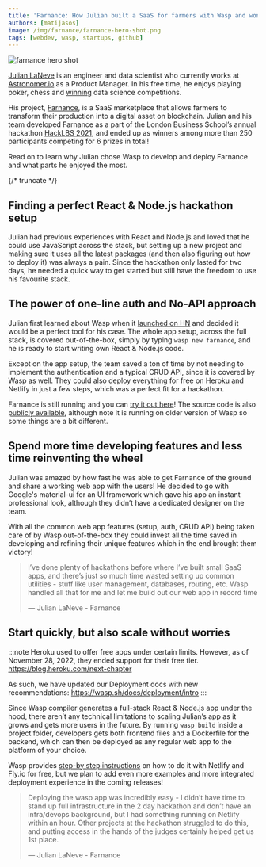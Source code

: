 ```yaml
---
title: 'Farnance: How Julian built a SaaS for farmers with Wasp and won a hackathon!'
authors: [matijasos]
image: /img/farnance/farnance-hero-shot.png
tags: [webdev, wasp, startups, github]
---
```




![farnance hero shot](../static/img/farnance/farnance-hero-shot.png)

[Julian LaNeve](https://jlaneve.github.io/) is an engineer and data scientist who currently works at [Astronomer.io](http://Astronomer.io) as a Product Manager. In his free time, he enjoys playing poker, chess and [winning](https://www.smudailycampus.com/news/smu-graduate-julian-laneve-wins-100k-grand-prize-from-data-science-competition) data science competitions.

His project, [Farnance](https://farnance.netlify.app/), is a SaaS marketplace that allows farmers to transform their production into a digital asset on blockchain. Julian and his team developed Farnance as a part of the London Business School’s annual hackathon [HackLBS 2021](https://hacklbs.devpost.com/), and ended up as winners among more than 250 participants competing for 6 prizes in total!

Read on to learn why Julian chose Wasp to develop and deploy Farnance and what parts he enjoyed the most.

{/* truncate */}

## Finding a perfect React & Node.js hackathon setup

Julian had previous experiences with React and Node.js and loved that he could use JavaScript across the stack, but setting up a new project and making sure it uses all the latest packages (and then also figuring out how to deploy it) was always a pain. Since the hackathon only lasted for two days, he needed a quick way to get started but still have the freedom to use his favourite stack.

## The power of one-line auth and No-API approach

Julian first learned about Wasp when it [launched on HN](https://news.ycombinator.com/item?id=26091956) and decided it would be a perfect tool for his case. The whole app setup, across the full stack, is covered out-of-the-box, simply by typing `wasp new farnance`, and he is ready to start writing own React & Node.js code.

Except on the app setup, the team saved a ton of time by not needing to implement the authentication and a typical CRUD API, since it is covered by Wasp as well. They could also deploy everything for free on Heroku and Netlify in just a few steps, which was a perfect fit for a hackathon.

<ImgWithCaption alt="Julian's testimonial on Discord" source="img/farnance/julian-discord-testimonial.png" />

Farnance is still running and you can [try it out here](https://farnance.netlify.app/)! The source code is also [publicly available](https://github.com/jlaneve/Farnance), although note it is running on older version of Wasp so some things are a bit different.

## Spend more time developing features and less time reinventing the wheel

Julian was amazed by how fast he was able to get Farnance of the ground and share a working web app with the users! He decided to go with Google's material-ui for an UI framework which gave his app an instant professional look, although they didn’t have a dedicated designer on the team.

With all the common web app features (setup, auth, CRUD API) being taken care of by Wasp out-of-the-box they could invest all the time saved in developing and refining their unique features which in the end brought them victory!

> I’ve done plenty of hackathons before where I’ve built small SaaS apps, and there’s just so much time wasted setting up common utilities - stuff like user management, databases, routing, etc. Wasp handled all that for me and let me build out our web app in record time
>
> — Julian LaNeve - Farnance

<ImgWithCaption alt="Farnance's dashboard" source="img/farnance/farnance-dashboard.png" caption="Farnance dashboard in action!" />

## Start quickly, but also scale without worries

:::note
Heroku used to offer free apps under certain limits. However, as of November 28, 2022, they ended support for their free tier. https://blog.heroku.com/next-chapter

As such, we have updated our Deployment docs with new recommendations: https://wasp.sh/docs/deployment/intro
:::

Since Wasp compiler generates a full-stack React & Node.js app under the hood, there aren’t any technical limitations to scaling Julian’s app as it grows and gets more users in the future. By running `wasp build` inside a project folder, developers gets both frontend files and a Dockerfile for the backend, which can then be deployed as any regular web app to the platform of your choice.

Wasp provides [step-by step instructions](/docs/deployment/intro) on how to do it with Netlify and Fly.io for free, but we plan to add even more examples and more integrated deployment experience in the coming releases!

> Deploying the wasp app was incredibly easy - I didn’t have time to stand up full infrastructure in the 2 day hackathon and don’t have an infra/devops background, but I had something running on Netlify within an hour. Other projects at the hackathon struggled to do this, and putting access in the hands of the judges certainly helped get us 1st place.
>
> — Julian LaNeve - Farnance
